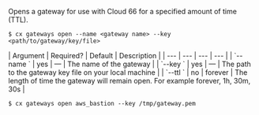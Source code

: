 Opens a gateway for use with Cloud 66 for a specified amount of time (TTL).

<Tabs >
<Tab label="Usage">

```shell
$ cx gateways open --name <gateway name> --key <path/to/gateway/key/file>
```
</Tab>
    
<Tab label="arguments">
| Argument | Required? | Default | Description |
|  ---  |  ---  |  ---  |  ---  |
| `--name <gateway name>` | yes | — | The name of the gateway |
| `--key <path/to/gateway/key/file>` | yes | — | The path to the gateway key file on your local machine |
| `--ttl <time to live>` | no | forever | The length of time the gateway will remain open. For example  forever, 1h, 30m, 30s |
</Tab>
<Tab label="examples">

```shell
$ cx gateways open aws_bastion --key /tmp/gateway.pem
```

</Tab>
</Tabs>